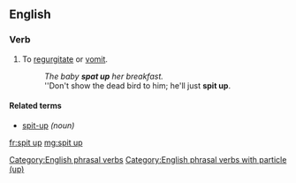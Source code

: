==English==

===Verb===
{{en-verb|spits up|spitting up|spat up}}

# {{context|transitive|and|intransitive|especially of children|lang=en}} To [[regurgitate]] or [[vomit]].
#: ''The baby '''spat up''' her breakfast.''
#: ''Don't show the dead bird to him; he'll just '''spit up'''.

====Related terms====
* [[spit-up]] ''(noun)''

[[fr:spit up]]
[[mg:spit up]]
[[Category:English phrasal verbs]]
[[Category:English phrasal verbs with particle (up)]]